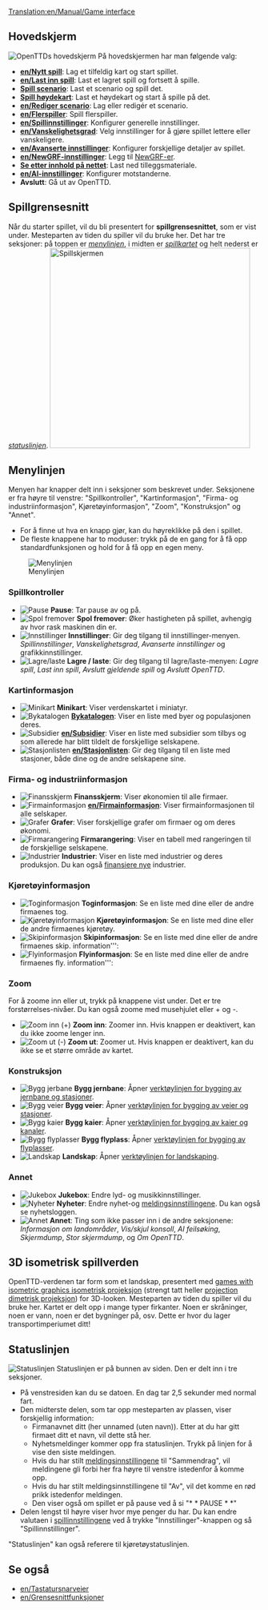 [[Translation:en/Manual/Game interface]]
{{en/Manual/Navigation}}
==Hovedskjerm==
[[File:no/Manual/Mainscreen.png|frame|center|OpenTTDs hovedskjerm]]
På hovedskjermen har man følgende valg:
* '''[[en/Nytt spill]]''': Lag et tilfeldig kart og start spillet.
* '''[[en/Last inn spill]]''': Last et lagret spill og fortsett å spille.
* '''[[no/Scenario|Spill scenario]]''': Last et scenario og spill det.
* '''[[en/Høydekart|Spill høydekart]]''': Last et høydekart og start å spille på det.
* '''[[en/Rediger scenario]]''': Lag eller redigér et scenario.
* '''[[en/Flerspiller]]''': Spill flerspiller.
* '''[[en/Spillinnstillinger]]''': Konfigurer generelle innstillinger.
* '''[[en/Vanskelighetsgrad]]''': Velg innstillinger for å gjøre spillet lettere eller vanskeligere.
* '''[[en/Avanserte innstillinger]]''': Konfigurer forskjellige detaljer av spillet.
* '''[[en/NewGRF-innstillinger]]''': Legg til [[no/NewGRF|NewGRF-er]].
* '''[[en/Nettinnhold|Se etter innhold på nettet]]''': Last ned tilleggsmateriale.
* '''[[en/AI-innstillinger]]''': Konfigurer motstanderne. 
* '''Avslutt''': Gå ut av OpenTTD.

==Spillgrensesnitt==
Når du starter spillet, vil du bli presentert for '''spillgrensesnittet''', som er vist under. Mesteparten av tiden du spiller vil du bruke her. Det har tre seksjoner: på toppen er ''[[#menylinjen|menylinjen]]'', i midten er ''[[#3d-isometrisk-spillverden|spillkartet]]'' og helt nederst er ''[[#statuslinjen|statuslinjen]]''.
[[File:en/Manual/Interface.png|thumb|none|400px|Spillskjermen]]

==Menylinjen==
Menyen har knapper delt inn i seksjoner som beskrevet under. Seksjonene er fra høyre til venstre: "Spillkontroller", "Kartinformasjon", "Firma- og industriinformasjon", Kjøretøyinformasjon", "Zoom", "Konstruksjon" og "Annet".
* For å finne ut hva en knapp gjør, kan du høyreklikke på den i spillet.
* De fleste knappene har to moduser: trykk på de en gang for å få opp standardfunksjonen og hold for å få opp en egen meny.

[[File:en/Manual html 2bcbc8d0.png|none|frame|Menylinjen]]

===Spillkontroller===
*[[File:en/Manual/Manual html m7fd3f2df.png|Pause]] '''Pause''': Tar pause av og på.
*[[File:en/Manual/Manual html m56d46b8f.png|Spol fremover]] '''Spol fremover''': Øker hastigheten på spillet, avhengig av hvor rask maskinen din er.
*[[File:en/Manual/Manual html md7ebe52.png|Innstillinger]] '''Innstillinger''': Gir deg tilgang til innstillinger-menyen. ''Spillinnstillinger'', ''Vanskelighetsgrad'', ''Avanserte innstillinger'' og grafikkinnstillinger.
*[[File:en/Manual/Manual html m3ad9dba5.png|Lagre/laste]] '''Lagre / laste''': Gir deg tilgang til lagre/laste-menyen: ''Lagre spill'', ''Last inn spill'', ''Avslutt gjeldende spill'' og ''Avslutt OpenTTD''.

===Kartinformasjon===
*[[File:en/Manual/Manual html m6cb2b7aa.png|Minikart]] '''Minikart''': Viser verdenskartet i miniatyr.
*[[File:en/Manual/Manual html m58c015ad.png|Bykatalogen]] '''[[en/Byer|By]]katalogen''': Viser en liste med byer og populasjonen deres.
*[[File:en/Manual/Manual html 54594ccb.png|Subsidier]] '''[[en/Subsidier]]''': Viser en liste med subsidier som tilbys og som allerede har blitt tildelt de forskjellige selskapene.
*[[File:en/Manual/Manual html m791b53c3.png|Stasjonlisten]] '''[[en/Stasjonlisten]]''': Gir deg tilgang til en liste med stasjoner, både dine og de andre selskapene sine.

===Firma- og industriinformasjon===
*[[File:en/Manual/Manual html 63e6566d.png|Finansskjerm]] '''Finansskjerm''': Viser økonomien til alle firmaer.
*[[File:en/Manual/Manual html 12e20f5b.png|Firmainformasjon]] '''[[en/Firma]]informasjon''': Viser firmainformasjonen til alle selskaper.
*[[File:en/Manual/Manual html 36354981.png|Grafer]] '''Grafer''': Viser forskjellige grafer om firmaer og om deres økonomi.
*[[File:en/Manual/Manual html 2a553acb.png|Firmarangering]] '''Firmarangering''': Viser en tabell med rangeringen til de forskjellige selskapene.
*[[File:en/Manual/Manual html m4d6ba21e.png|Industrier]] '''Industrier''': Viser en liste med industrier og deres produksjon. Du kan også [[en/Industrier#finansiere-nye-industrier|finansiere nye]] industrier.

===Kjøretøyinformasjon===
*[[File:en/Manual/Manual html m16a497ce.png|Toginformasjon]] '''Toginformasjon''': Se en liste med dine eller de andre firmaenes tog.
*[[File:en/Manual/Manual html m3518e48c.png|Kjøretøyinformasjon]] '''Kjøretøyinformasjon''': Se en liste med dine eller de andre firmaenes kjøretøy.
*[[File:en/Manual/Manual html 53123a33.png|Skipinformasjon]] '''Skipinformasjon''': Se en liste med dine eller de andre firmaenes skip. information''': 
*[[File:en/Manual/Manual html 442702e6.png|Flyinformasjon]] '''Flyinformasjon''': Se en liste med dine eller de andre firmaenes fly. information''': 

===Zoom===
For å zoome inn eller ut, trykk på knappene vist under. Det er tre forstørrelses-nivåer. Du kan også zoome med musehjulet eller + og -. 
*[[File:en/Manual/Manual html 628b2aa3.png|Zoom inn (+)]] '''Zoom inn''': Zoomer inn. Hvis knappen er deaktivert, kan du ikke zoome lenger inn.
*[[File:en/Manual/Manual html m55168bcb.png|Zoom ut (-)]] '''Zoom ut''': Zoomer ut. Hvis knappen er deaktivert, kan du ikke se et større område av kartet.

===Konstruksjon===
*[[File:en/Manual/Manual html m772c5b23.png|Bygg jerbane]] '''Bygg jernbane''': Åpner [[en/Konstruer jernbane|verktøylinjen for bygging av jernbane og stasjoner]].
*[[File:en/Manual/Manual html ma6d6c8c.png|Bygg veier]] '''Bygg veier''': Åpner [[en/Konstruer veier|verktøylinjen for bygging av veier og stasjoner]].
*[[File:en/Manual/Manual html m2cc0c4cd.png|Bygg kaier]] '''Bygg kaier''': Åpner [[en/Konstruer kaier|verktøylinjen for bygging av kaier og kanaler]].
*[[File:en/Manual/Manual html 1ae92703.png|Bygg flyplasser]] '''Bygg flyplass''': Åpner [[en/Konstruer flyplasser|verktøylinjen for bygging av flyplasser]].
*[[File:en/Manual/Manual html m233f8633.png|Landskap]] '''Landskap''': Åpner [[en/Landskaping|verktøylinjen for landskaping]].

===Annet===
*[[File:en/Manual/Manual html m6a2249c4.png|Jukebox]] '''Jukebox''': Endre lyd- og musikkinnstillinger.
*[[File:en/Manual/Manual html 2a55c3aa.png|Nyheter]] '''Nyheter''': Endre nyhet-og [[en/Meldingsinnstillinger|meldingsinnstillingene]]. Du kan også se nyhetsloggen.
*[[File:en/Manual/Manual html 51cda05b.png|Annet]] '''Annet''': Ting som ikke passer inn i de andre seksjonene: ''Informasjon om landområder'', ''Vis/skjul konsoll'', ''AI feilsøking'', ''Skjermdump'', ''Stor skjermdump'', og ''Om OpenTTD''.

==3D isometrisk spillverden==
OpenTTD-verdenen tar form som et landskap, presentert med [https://www.wikipedia.org/wiki/Video games with isometric graphics isometrisk projeksjon] (strengt tatt heller [https://www.wikipedia.org/wiki/dimetric projection dimetrisk projeksjon]) for 3D-looken. Mesteparten av tiden du spiller vil du bruke her. Kartet er delt opp i mange typer firkanter. Noen er skråninger, noen er vann, noen er det bygninger på, osv. Dette er hvor du lager transportimperiumet ditt!

==Statuslinjen==
[[File:en/Manual/Status-bar.png|none|frame|Statuslinjen]]
Statuslinjen er på bunnen av siden. Den er delt inn i tre seksjoner. 
*På venstresiden kan du se datoen. En dag tar 2,5 sekunder med normal fart. 
*Den midterste delen, som tar opp mesteparten av plassen, viser forskjellig information:
**Firmanavnet ditt (her unnamed (uten navn)). Etter at du har gitt firmaet ditt et navn, vil dette stå her.
**Nyhetsmeldinger kommer opp fra statuslinjen. Trykk på linjen for å vise den siste meldingen.
**Hvis du har stilt [[en/Meldingsinnstillinger|meldingsinnstillingene]] til "Sammendrag", vil meldingene gli forbi her fra høyre til venstre istedenfor å komme opp.
**Hvis du har stilt meldingsinnstillingene til "Av", vil det komme en rød prikk istedenfor meldingen.
**Den viser også om spillet er på pause ved å si "* * PAUSE * *"
*Delen lengst til høyre viser hvor mye penger du har. Du kan endre valutaen i [[en/Spillinnstillinger|spillinnstillingene]] ved å trykke "Innstillinger"-knappen og så "Spillinnstillinger".

"Statuslinjen" kan også referere til kjøretøystatuslinjen.

==Se også==
* [[en/Tastatursnarveier]]
* [[en/Grensesnittfunksjoner]]